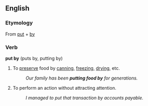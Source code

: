 ==English==

===Etymology===
From [[put]] + [[by]]

===Verb===
'''put by''' (puts by, putting by)

# To [[preserve]] food by [[can]]ning, [[freeze|freezing]], [[dry]]ing, etc.
#:''Our family has been '''putting food by''' for generations.''
# To perform an action without attracting attention.
#: ''I managed to put that transaction by accounts payable.''